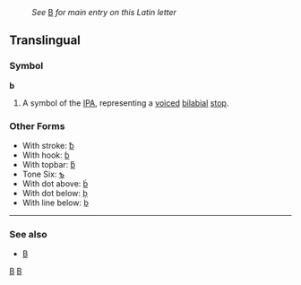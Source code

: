 :''See'' [[B]] ''for main entry on this Latin letter''
== Translingual ==
=== Symbol ===
'''b'''
#A symbol of the [[IPA]], representing a [[voiced]] [[bilabial]] [[stop]].

===Other Forms===
*With stroke: [[ƀ]]
*With hook: [[ɓ]]
*With topbar: [[ƃ]]
*Tone Six: [[ƅ]]
*With dot above: [[ḃ]]
*With dot below: [[ḅ]]
*With line below: [[ḇ]]

----
=== See also ===
*[[B]]

[[Category:Latin letters|B]]
[[Category:IPA symbols|B]]